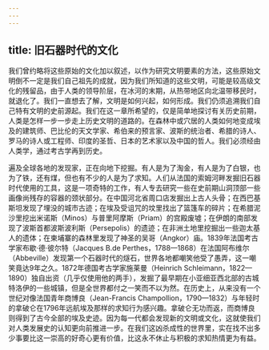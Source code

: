 ```yaml
---
---
---
```

title: 旧石器时代的文化
---




我们曾约略将这些原始的文化加以叙述，以作为研究文明要素的方法，这些原始文明倒不一定是我们自己祖先的成就，因为我们所知道的这些文明，可能是较高级文化的残留品，由于人类的领导阶层，在冰河的末期，从热带地区向北温带移民时，就退化了。我们一直想去了解，文明是如何兴起，如何形成。我们仍须追溯我们自己特有文明的史前源起。我们在这一章所希望的，仅是简单地探讨有关历史前期，人类是怎样一步一步走上历史文明的道路的。在森林中或穴居的人类如何地变成埃及的建筑师、巴比伦的天文学家、希伯来的预言家、波斯的统治者、希腊的诗人、罗马的诗人或工程师、印度的圣哲、日本的艺术家以及中国的哲人。我们必须经由人类学，通过考古学再到历史。

遍及全球各地的发现家，正在向地下挖掘。有人是为了淘金，有人是为了白银，也为了铁，还有煤，但也有不少的人是为了求知。人们从法国的索姆河畔发掘旧石器时代使用的工具，这是一项奇特的工作，有人专去研究一些在史前期山洞顶部一些画像尚残存的容器的颈状部分。在中国河北省周口店发掘出上古人头骨；在西巴基斯坦发现了埋没的城市古迹；在埃及受诅咒的坟里找出了篮篷车的碎片；在希腊泥沙里挖出米诺斯（Minos）与普里阿摩斯（Priam）的宫殿废墟；在伊朗的南部发现了波斯首都波斯波利斯（Persepolis）的遗迹；在非洲土地里挖掘出一些迦太基人的遗体；在柬埔寨的森林里发现了神圣的吴哥（Angkor）庙。1839年法国考古学家布歇·德·彼尔特（Jacques B.de Perthes，1788—1868）在法国阿布维尔（Abbeville）发现第一个石器时代的燧石，世界各地都嘲笑他受了愚弄，这一嘲笑竟达9年之久。1872年德国考古学家施莱曼（Heinrich Schleimann，1822—1890）独自出资（几乎仅使用他的两手），发掘了最早期在小亚细亚西北部的古城特洛伊的一些城镇，但是全世界都付之一笑而不以为然。在历史上，从来没有一个世纪对像法国青年商博良（Jean-Francis Champollion，1790—1832）与年轻时的拿破仑在1796年远航埃及那样的求知行为感兴趣。拿破仑无功而返，而商博良则得到了古今全部的埃及史迹。因为每一代都会发现新的文明或文化，这就使我们对人类发展史的认知更向前推进一步。在我们这凶杀成性的世界里，实在找不出多少事要比这一崇高的好奇心更有价值，比这永不休止与积极的求知热情更为有益。